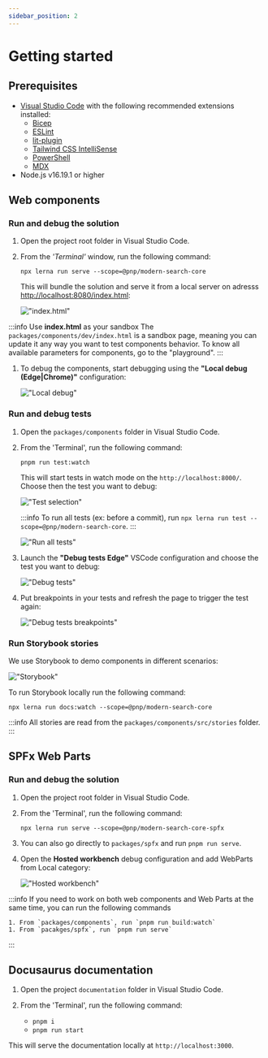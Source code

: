 ```yaml
---
sidebar_position: 2
---
```


# Getting started

## Prerequisites

- [Visual Studio Code](https://code.visualstudio.com/) with the following recommended extensions installed:
    - [Bicep](https://marketplace.visualstudio.com/items?itemName=ms-azuretools.vscode-bicep)
    - [ESLint](https://marketplace.visualstudio.com/items?itemName=dbaeumer.vscode-eslint)
    - [lit-plugin](https://marketplace.visualstudio.com/items?itemName=runem.lit-plugin)
    - [Tailwind CSS IntelliSense](https://marketplace.visualstudio.com/items?itemName=bradlc.vscode-tailwindcss)
    - [PowerShell](https://marketplace.visualstudio.com/items?itemName=ms-vscode.PowerShell)
    - [MDX](https://marketplace.visualstudio.com/items?itemName=unifiedjs.vscode-mdx)
- Node.js v16.19.1 or higher

## Web components

### Run and debug the solution

1. Open the project root folder in Visual Studio Code.
1. From the _'Terminal'_ window, run the following command:

    `npx lerna run serve --scope=@pnp/modern-search-core`

    This will bundle the solution and serve it from a local server on adresss [http://localhost:8080/index.html](http://localhost:8080/index.html):

    !["index.html"](../img/localhost_index.png)

:::info Use **index.html** as your sandbox
    The `packages/components/dev/index.html` is a sandbox page, meaning you can update it any way you want to test components behavior. To know all available parameters for components, go to the "playground".
:::

1. To debug the components, start debugging using the **"Local debug (Edge|Chrome)"** configuration:

    !["Local debug"](../img/local_debug.png)

### Run and debug tests

1. Open the `packages/components` folder in Visual Studio Code.
1. From the 'Terminal', run the following command:

    `pnpm run test:watch`

    This will start tests in watch mode on the `http://localhost:8000/`. Choose then the test you want to debug:

    !["Test selection"](../img/test_selection.png)

    :::info
        To run all tests (ex: before a commit), run `npx lerna run test --scope=@pnp/modern-search-core`.
    :::
    
    !["Run all tests"](../img/run_all_tests.png)
   
1. Launch the **"Debug tests Edge"** VSCode configuration and choose the test you want to debug:

    !["Debug tests"](../img/debug_tests.png)

1. Put breakpoints in your tests and refresh the page to trigger the test again:

    !["Debug tests breakpoints"](../img/debug_tests_breakpoints.png)

### Run Storybook stories 

We use Storybook to demo components in different scenarios:

!["Storybook"](../img/storybook.png)

To run Storybook locally run the following command:

`npx lerna run docs:watch --scope=@pnp/modern-search-core`   

:::info
    All stories are read from the `packages/components/src/stories` folder.
:::

## SPFx Web Parts

### Run and debug the solution

1. Open the project root folder in Visual Studio Code.
1. From the 'Terminal', run the following command:

    `npx lerna run serve --scope=@pnp/modern-search-core-spfx`

1. You can also go directly to `packages/spfx` and run `pnpm run serve`.
1. Open the **Hosted workbench** debug configuration and add WebParts from Local category:

    !["Hosted workbench"](../img/hosted_workbench.png)


:::info
    If you need to work on both web components and Web Parts at the same time, you can run the following commands
    
    1. From `packages/components`, run `pnpm run build:watch` 
    1. From `pacakges/spfx`, run `pnpm run serve`
:::

## Docusaurus documentation

1. Open the project `documentation` folder in Visual Studio Code.
1. From the 'Terminal', run the following command:

    - `pnpm i`
    - `pnpm run start`

This will serve the documentation locally at `http://localhost:3000`.